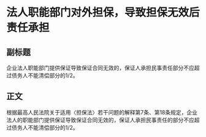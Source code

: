 # 法人职能部门对外担保，导致担保无效后责任承担
## 副标题
企业法人职能部门提供保证导致保证合同无效的，保证人承担民事责任部分不应超过债务人不能清偿部分的1/2。
## 正文
根据最高人民法院关于适用〈担保法〉若干问题的解释第7条、第18条规定，企业法人的职能部门提供保证导致保证合同无效的，保证人承担民事责任的部分不应超过债务人不能清偿部分的1/2。